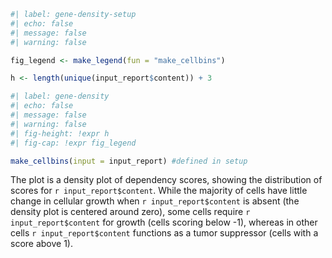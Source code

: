 ```r
#| label: gene-density-setup
#| echo: false
#| message: false
#| warning: false

fig_legend <- make_legend(fun = "make_cellbins")

h <- length(unique(input_report$content)) + 3
```

```r
#| label: gene-density
#| echo: false
#| message: false
#| warning: false
#| fig-height: !expr h
#| fig-cap: !expr fig_legend

make_cellbins(input = input_report) #defined in setup
```
  
The plot is a density plot of dependency scores, showing the distribution of scores for `r input_report$content`. While the majority of cells have little change in cellular growth when `r input_report$content` is absent (the density plot is centered around zero), some cells require `r input_report$content` for growth (cells scoring below -1), whereas in other cells `r input_report$content` functions as a tumor suppressor (cells with a score above 1).  
